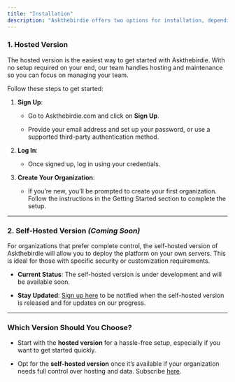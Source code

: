 ```yaml
---
title: "Installation"
description: "Askthebirdie offers two options for installation, depending on your needs."
---
```


### **1. Hosted Version**

The hosted version is the easiest way to get started with Askthebirdie. With no setup required on your end, our team handles hosting and maintenance so you can focus on managing your team.

Follow these steps to get started:

1. **Sign Up**:

   * Go to Askthebirdie.com and click on **Sign Up**.

   * Provide your email address and set up your password, or use a supported third-party authentication method.

2. **Log In**:

   * Once signed up, log in using your credentials.

3. **Create Your Organization**:

   * If you’re new, you’ll be prompted to create your first organization. Follow the instructions in the Getting Started section to complete the setup.

***

### **2. Self-Hosted Version *(Coming Soon)***

For organizations that prefer complete control, the self-hosted version of Askthebirdie will allow you to deploy the platform on your own servers. This is ideal for those with specific security or customization requirements.

* **Current Status**: The self-hosted version is under development and will be available soon.

* **Stay Updated**: [Sign up here](https://askthebirdie.featurebase.app/p/self-hosted-installation-2) to be notified when the self-hosted version is released and for updates on our progress.

***

### **Which Version Should You Choose?**

* Start with the **hosted version** for a hassle-free setup, especially if you want to get started quickly.

* Opt for the **self-hosted version** once it’s available if your organization needs full control over hosting and data. Subscribe [here](https://askthebirdie.featurebase.app/p/self-hosted-installation-2).